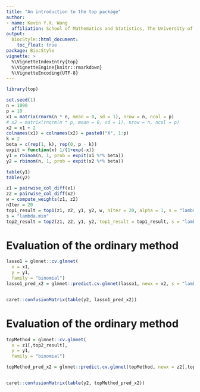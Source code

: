 ```yaml
---
title: "An introduction to the top package"
author:
- name: Kevin Y.X. Wang
  affiliation: School of Mathematics and Statistics, The University of Sydney, Australia
output:
  BiocStyle::html_document:
    toc_float: true
package: BiocStyle
vignette: >
  %\VignetteIndexEntry{top}
  %\VignetteEngine{knitr::rmarkdown}
  %\VignetteEncoding{UTF-8}
---
```



```r
library(top)
```



```r
set.seed(1)
n = 1000
p = 10
x1 = matrix(rnorm(n * n, mean = 0, sd = 1), nrow = n, ncol = p)
# x2 = matrix(rnorm(n * p, mean = 0, sd = 1), nrow = n, ncol = p)
x2 = x1 + 2
colnames(x1) = colnames(x2) = paste0("X", 1:p)
k = 2
beta = c(rep(1, k), rep(0, p - k))
expit = function(x) 1/(1+exp(-x))
y1 = rbinom(n, 1, prob = expit(x1 %*% beta))
y2 = rbinom(n, 1, prob = expit(x2 %*% beta))

table(y1)
table(y2)

z1 = pairwise_col_diff(x1)
z2 = pairwise_col_diff(x2)
w = compute_weights(z1, z2)
nIter = 20
top1_result = top1(z1, z2, y1, y2, w, nIter = 20, alpha = 1, s = "lambda.min")
s = "lambda.min"
top2_result = top2(z1, z2, y1, y2, top1_result = top1_result, s = "lambda.min", nIter = 20)
```




# Evaluation of the ordinary method
```r
lasso1 = glmnet::cv.glmnet(
  x = x1, 
  y = y1, 
  family = "binomial")
lasso1_pred_x2 = glmnet::predict.cv.glmnet(lasso1, newx = x2, s = "lambda.min", type = "class")


caret::confusionMatrix(table(y2, lasso1_pred_x2))
```

# Evaluation of the ordinary method
```r
topMethod = glmnet::cv.glmnet(
  x = z1[,top2_result], 
  y = y1, 
  family = "binomial")

topMethod_pred_x2 = glmnet::predict.cv.glmnet(topMethod, newx = z2[,top2_result], s = "lambda.min", type = "class")


caret::confusionMatrix(table(y2, topMethod_pred_x2))
```

